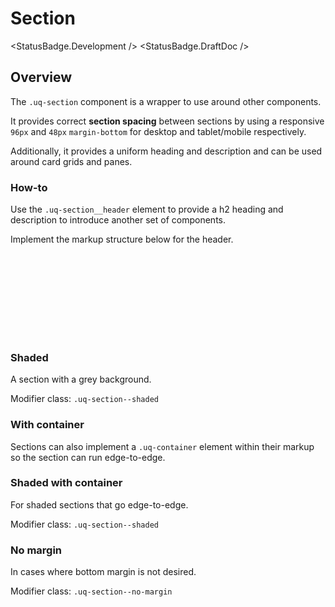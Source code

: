 
<Meta of={SectionStories} />

# Section

<StatusBadge.Development />
<StatusBadge.DraftDoc />

## Overview

The `.uq-section` component is a wrapper to use around other components.

It provides correct **section spacing** between sections by using
a responsive `96px` and `48px` `margin-bottom` for desktop and tablet/mobile respectively.

Additionally, it provides a uniform heading and description and can be used
around card grids and panes.

### How-to

Use the `.uq-section__header` element to provide a h2 heading and
description to introduce another set of components.

Implement the markup structure below for the header.

<Canvas of={SectionStories.Section} />

```html
<div class="uq-section">
  <div class="uq-section__header">
    <h2 class="uq-section__title">Title</h2>
    <div class="uq-section__description">
      <p>Description</p>
    </div>
  </div>
  <!-- Section content markup -->
</div>
```

### Shaded

A section with a grey background.

Modifier class: `.uq-section--shaded`

<Canvas of={SectionStories.Shaded} />

### With container

Sections can also implement a `.uq-container` element within their markup so the
section can run edge-to-edge.

<Canvas of={SectionStories.Container} />

### Shaded with container

For shaded sections that go edge-to-edge.

Modifier class: `.uq-section--shaded`

<Canvas of={SectionStories.ShadedContainer} />

### No margin

In cases where bottom margin is not desired.

Modifier class: `.uq-section--no-margin`

<Canvas of={SectionStories.NoMargin} />
